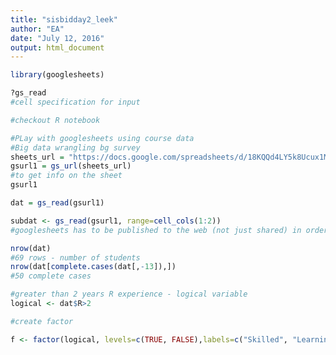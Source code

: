 ```yaml
---
title: "sisbidday2_leek"
author: "EA"
date: "July 12, 2016"
output: html_document
---
```




```r
library(googlesheets)

?gs_read
#cell specification for input

#checkout R notebook

#PLay with googlesheets using course data
#Big data wrangling bg survey
sheets_url = "https://docs.google.com/spreadsheets/d/18KQQd4LY5k8Ucux1MvWCsQGQJlvd0ECTnn-3ixdOKFM/pubhtml"
gsurl1 = gs_url(sheets_url)
#to get info on the sheet
gsurl1

dat = gs_read(gsurl1)

subdat <- gs_read(gsurl1, range=cell_cols(1:2))
#googlesheets has to be published to the web (not just shared) in order to use this (not done in R, done in the google browser)

nrow(dat)
#69 rows - number of students
nrow(dat[complete.cases(dat[,-13]),])
#50 complete cases

#greater than 2 years R experience - logical variable
logical <- dat$R>2

#create factor

f <- factor(logical, levels=c(TRUE, FALSE),labels=c("Skilled", "Learning"))
```

